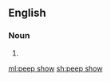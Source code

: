 ==English==

===Noun===
{{en-noun}}

# {{alternative spelling of|peepshow|lang=en}}

[[ml:peep show]]
[[sh:peep show]]